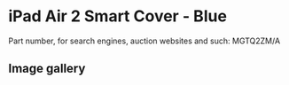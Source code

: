 # iPad Air 2 Smart Cover - Blue

Part number, for search engines, auction websites and such: MGTQ2ZM/A

## Image gallery

<div style={{ width: "768px" }}>
  <GalleryComponent
    images={[
      {
        original: "/everysource/MGTQ2",
        thumbnail: "/everypreview/MGTQ2",
      },
      {
        original: "/everysource/MGTQ2_AV1_GOLD",
        thumbnail: "/everypreview/MGTQ2_AV1_GOLD",
      },
      {
        original: "/everysource/MGTQ2_AV1_SILVER",
        thumbnail: "/everypreview/MGTQ2_AV1_SILVER",
      },
      {
        original: "/everysource/MGTQ2_AV1_SPACE_GRAY",
        thumbnail: "/everypreview/MGTQ2_AV1_SPACE_GRAY",
      },
      {
        original: "/everysource/MGTQ2_AV2",
        thumbnail: "/everypreview/MGTQ2_AV2",
      },
      {
        original: "/everysource/MGTQ2_AV3",
        thumbnail: "/everypreview/MGTQ2_AV3",
      },
      {
        original: "/everysource/MGTQ2_AV5",
        thumbnail: "/everypreview/MGTQ2_AV5",
      }
    ]}
  />
</div>